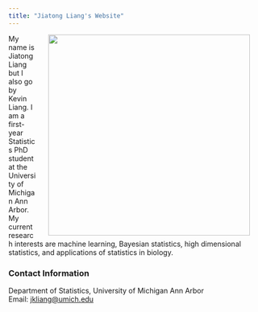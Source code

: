 ```yaml
---
title: "Jiatong Liang's Website"
---
```


<!--- <img align="right" width="400" hspace="25" src="/Users/Xing-Jie Liang/Desktop/Photos/profile2.jpg"> can't be used for github, this code only works locally. Notice on code below we don't put quotations anymore because we don't reference a LOCAL computer, I literally uploaded the image into R so now we juse reference the folder in R directly.--->
<img align="right" width="400" hspace="25" src="/assets/profile2.JPG">
My name is Jiatong Liang but I also go by Kevin Liang. I am a first-year Statistics PhD student at the University of Michigan Ann Arbor. My current research interests are machine learning, Bayesian statistics, high dimensional statistics, and applications of statistics in biology. 
<br>
<h3>Contact Information</h3>
Department of Statistics, University of Michigan Ann Arbor<br>
Email: <a href="mailto:jkliang@umich.edu">jkliang@umich.edu</a> <br>
<!--<a href="https://statistics.berkeley.edu/people/iain-carmichael">Faculty page</a> <br>--->
<!--GitHub: <a href="https://github.com/idc9">idc9</a> <br>--->
<!--LinkedIn: <a href="https://www.linkedin.com/in/iain-carmichael-aa254183/">LinkedIn</a> <br>-->
<!--<a href="https://scholar.google.com/citations?hl=en&user=7kfVUFQAAAAJ">Google Scholar</a> <br>--->
    
<!---  
<br>
<h3>Brief Bio</h3>

I am a Neyman Visiting Assistant Professor in the Department of Statistics at UC Berkeley and an Adjunct Professor Visiting Assistant Professor in the Department of Pathology at UCSF. I completed a postdoc in the <a href="https://comp-path.bwh.harvard.edu/">Division of Computational Pathology</a> at Brigham and Women's Hospital/Harvard Medical School and an <a href="https://www.nsf.gov/awardsearch/showAward?AWD_ID=1902440&HistoricalAwards=false">NSF Mathematical Sciences</a> postdoctoral fellowship in the Department of Statistics at the University of Washington. I received my PhD in Statistics from the University of North Carolina at Chapel Hill. I’m broadly interested in developing statistical/machine learning algorithms for data with a complex structure such as networks, multi-modal data integration, and high-resolution medical imgaging data. The major focus of my research is <a href="/group.html">computational pathology</a>.
<br><br>

<h3>Representative work</h3>
<ul>
                <li> Carmichael, I., Song, A.H., Chen, R.J., Williamson, D.F.K., Chen, T.Y., Mahmood, F. (2022). <a href="https://arxiv.org/pdf/2206.08885.pdf">Incorporating intratumoral heterogeneity into weakly-supervised deep learning models via variance pooling</a>. <i> The International Conference on Medical Image Computing and Computer Assisted Intervention. To appear.</i> </li><br>
                <li> Carmichael, I. (2021). <a href="https://arxiv.org/pdf/2107.03494.pdf">The folded concave Laplacian spectral penalty learns block diagonal sparsity patterns with the strong oracle property</a>. <i> Under review.</i> </li><br>
                <li> Carmichael, I., Keefe, T., Giertych, N., Williams, J.P. (2021). <a href="https://arxiv.org/abs/2110.05567">yaglm: a Python package for fitting and tuning generalized linear models that supports structured, adaptive and non-convex penalties.</li><br>
                <li> Carmichael, I., Calhoun, B.C.,  Hoadley, K.A., Troester, M.A.,  Geradts, J., Couture, H.D.,  Olsson, L,.  Perou, C.M.,  Niethammer, M.,  Hannig, J., Marron, J.S. (2021). <a href="https://projecteuclid.org/journals/annals-of-applied-statistics/volume-15/issue-4/Joint-and-individual-analysis-of-breast-cancer-histologic-images-and/10.1214/20-AOAS1433.short">Joint and individual analysis of breast cancer histologic images and genomic covariates</a>. <i>The Annals of Applied Statistics, 15(4), pp.1697-1722.</i></li><br>
                <li> Carmichael, I. (2020). <a href="https://arxiv.org/pdf/2012.15313.pdf">Learning sparsity and block diagonal structure in multi-view mixture models</a>. <i> Under review.</i></li><br>
                <li> Banerjee, S., Bhamidi, S., Carmichael, I. (2022). <a href="https://arxiv.org/abs/1808.02439">Fluctuation bounds for continuous time branching processes and nonparametric change point detection in growing networks.</a> <i> The Annals of Applied Probability. To appear.</i></li>
</ul>
<br><br>
              





Contact Information: jkliang@umich.edu
--->